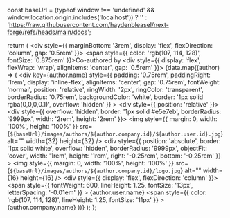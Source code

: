   const baseUrl = (typeof window !== 'undefined' && window.location.origin.includes('localhost')) ? '' : 'https://raw.githubusercontent.com/haydenbleasel/next-forge/refs/heads/main/docs';

  return (
    <div style={{ marginBottom: '3rem', display: 'flex', flexDirection: 'column', gap: '0.5rem' }}>
      <span style={{ color: 'rgb(107, 114, 128)', fontSize: '0.875rem' }}>Co-authored by</span>
      <div style={{ display: 'flex', flexWrap: 'wrap', alignItems: 'center', gap: '0.5rem' }}>
        {data.map((author) => (
          <div
            key={author.name}
            style={{
              padding: '0.75rem',
              paddingRight: '1rem',
              display: 'inline-flex',
              alignItems: 'center',
              gap: '0.75rem',
              fontWeight: 'normal',
              position: 'relative',
              ringWidth: '2px',
              ringColor: 'transparent',
              borderRadius: '0.75rem',
              backgroundColor: 'white',
              border: '1px solid rgba(0,0,0,0.1)',
              overflow: 'hidden'
            }}
          >
            <div style={{ position: 'relative' }}>
              <div style={{ overflow: 'hidden', border: '1px solid #e5e7eb', borderRadius: '9999px', width: '2rem', height: '2rem' }}>
                <img
                  style={{ margin: 0, width: '100%', height: '100%' }}
                  src={`${baseUrl}/images/authors/${author.company.id}/${author.user.id}.jpg`}
                  alt=""
                  width={32}
                  height={32}
                />
              </div>
              <div
                style={{
                  position: 'absolute',
                  border: '1px solid white',
                  overflow: 'hidden',
                  borderRadius: '9999px',
                  objectFit: 'cover',
                  width: '1rem',
                  height: '1rem',
                  right: '-0.25rem',
                  bottom: '-0.25rem'
                }}
              >
                <img
                  style={{ margin: 0, width: '100%', height: '100%' }}
                  src={`${baseUrl}/images/authors/${author.company.id}/logo.jpg`}
                  alt=""
                  width={16}
                  height={16}
                />
              </div>
            </div>
            <div style={{ display: 'flex', flexDirection: 'column' }}>
              <span
                style={{
                  fontWeight: 600,
                  lineHeight: 1.25,
                  fontSize: '13px',
                  letterSpacing: '-0.01em'
                }}
              >
                {author.user.name}
              </span>
              <span
                style={{
                  color: 'rgb(107, 114, 128)',
                  lineHeight: 1.25,
                  fontSize: '11px'
                }}
              >
                {author.company.name}
              </span>
            </div>
          </div>
        ))}
      </div>
    </div>
  );
};
